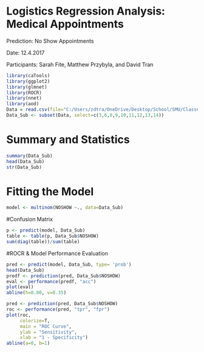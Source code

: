 # Logistics Regression Analysis: Medical Appointments

Prediction: No Show Appointments

Date: 12.4.2017

Participants: Sarah Fite, Matthew Przybyla, and David Tran

```{r include=FALSE}
library(caTools)
library(ggplot2)
library(glmnet)
library(ROCR)
library(nnet)
library(aod)
Data = read.csv(file="C:/Users/zdtra/OneDrive/Desktop/School/SMU/Classes/AUG2017/MSDS 6372 - Applied Statistics - Inference and Modeling/Project 3/KaggleV2-May-2016.csv", header=TRUE, sep=",")
Data_Sub <- subset(Data, select=c(3,6,8,9,10,11,12,13,14))
```

# Summary and Statistics 
```{r}
summary(Data_Sub)
head(Data_Sub)
str(Data_Sub)
```

# Fitting the Model 
```{r}
model <- multinom(NOSHOW ~., data=Data_Sub)
```

#Confusion Matrix
```{r}
p <- predict(model, Data_Sub)
table <- table(p, Data_Sub$NOSHOW)
sum(diag(table))/sum(table)
```

#ROCR & Model Performance Evaluation 
```{r}
pred <- predict(model, Data_Sub, type= 'prob')
head(Data_Sub)
predf <- prediction(pred, Data_Sub$NOSHOW)
eval <- performance(predf, "acc")
plot(eval)
abline(h=0.80, v=0.35)
```
```{r}
pred <- prediction(pred, Data_Sub$NOSHOW)
roc <- performance(pred, "tpr", "fpr")
plot(roc,
     colorize=T,
     main = "ROC Curve",
     ylab = "Sensitivity",
     xlab = "1 - Specificity")
abline(a=0, b=1)
```
 




